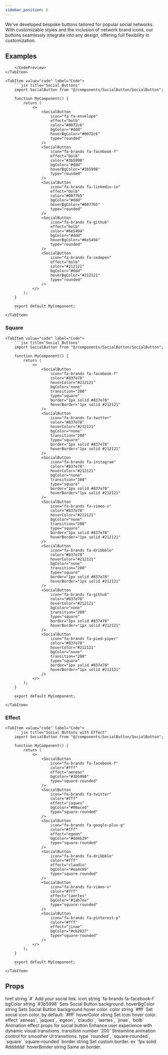 ```yaml
---
sidebar_position: 6
---
```


We've developed bespoke buttons tailored for popular social networks. With customizable styles and the inclusion of network brand icons, our buttons seamlessly integrate into any design, offering full flexibility in customization.


## Examples

<Tabs>
    <TabItem value="preview" label="Preview">
        <CodePreview>
            <div className="d-flex gap-2">
                <SocialButton
                    icon="fa fa-envelope"
                    effect="bolb"
                    color="#0072c6"
                    bgColor="#ddd"
                    hoverBgColor="#0072c6"
                    type="rounded"
                />
                <SocialButton
                    icon="fa-brands fa-facebook-f"
                    effect="bolb"
                    color="#3b5998"
                    bgColor="#ddd"
                    hoverBgColor="#3b5998"
                    type="rounded"
                />
                <SocialButton
                    icon="fa-brands fa-linkedin-in"
                    effect="bolb"
                    color="#0077b5"
                    bgColor="#ddd"
                    hoverBgColor="#0077b5"
                    type="rounded"
                />
                <SocialButton
                    icon="fa-brands fa-github"
                    effect="bolb"
                    color="#6e5494"
                    bgColor="#ddd"
                    hoverBgColor="#6e5494"
                    type="rounded"
                />
                <SocialButton
                    icon="fa-brands fa-codepen"
                    effect="bolb"
                    color="#212121"
                    bgColor="#ddd"
                    hoverBgColor="#212121"
                    type="rounded"
                />
            </div>

        </CodePreview>
    </TabItem>
    
    <TabItem value="code" label="Code">
        ```jsx title="Social Buttons"
        import SocialButton from "@/components/SocialButton/SocialButton";

        function MyComponent() {
            return (
                <>
                    <SocialButton
                        icon="fa fa-envelope"
                        effect="bolb"
                        color="#0072c6"
                        bgColor="#ddd"
                        hoverBgColor="#0072c6"
                        type="rounded"
                    />
                    <SocialButton
                        icon="fa-brands fa-facebook-f"
                        effect="bolb"
                        color="#3b5998"
                        bgColor="#ddd"
                        hoverBgColor="#3b5998"
                        type="rounded"
                    />
                    <SocialButton
                        icon="fa-brands fa-linkedin-in"
                        effect="bolb"
                        color="#0077b5"
                        bgColor="#ddd"
                        hoverBgColor="#0077b5"
                        type="rounded"
                    />
                    <SocialButton
                        icon="fa-brands fa-github"
                        effect="bolb"
                        color="#6e5494"
                        bgColor="#ddd"
                        hoverBgColor="#6e5494"
                        type="rounded"
                    />
                    <SocialButton
                        icon="fa-brands fa-codepen"
                        effect="bolb"
                        color="#212121"
                        bgColor="#ddd"
                        hoverBgColor="#212121"
                        type="rounded"
                    />
                </>
            );
        }

        export default MyComponent;
        ```
    </TabItem>
</Tabs>

### Square

<Tabs>
    <TabItem value="preview" label="Preview">
        <CodePreview>
            <div className="d-flex gap-2">
                <SocialButton
                    icon="fa-brands fa-facebook-f"
                    color="#837e78"
                    hoverColor="#212121"
                    bgColor="none"
                    transition="200"
                    type="square"
                    border="1px solid #837e78"
                    hoverBorder="1px solid #212121"
                />
                <SocialButton
                    icon="fa-brands fa-twitter"
                    color="#837e78"
                    hoverColor="#212121"
                    bgColor="none"
                    transition="200"
                    type="square"
                    border="1px solid #837e78"
                    hoverBorder="1px solid #212121"
                />
                <SocialButton
                    icon="fa-brands fa-instagram"
                    color="#837e78"
                    hoverColor="#212121"
                    bgColor="none"
                    transition="200"
                    type="square"
                    border="1px solid #837e78"
                    hoverBorder="1px solid #212121"
                />
                <SocialButton
                    icon="fa-brands fa-vimeo-v"
                    color="#837e78"
                    hoverColor="#212121"
                    bgColor="none"
                    transition="200"
                    type="square"
                    border="1px solid #837e78"
                    hoverBorder="1px solid #212121"
                />
                <SocialButton
                    icon="fa-brands fa-dribbble"
                    color="#837e78"
                    hoverColor="#212121"
                    bgColor="none"
                    transition="200"
                    type="square"
                    border="1px solid #837e78"
                    hoverBorder="1px solid #212121"
                />
                <SocialButton
                    icon="fa-brands fa-github"
                    color="#837e78"
                    hoverColor="#212121"
                    bgColor="none"
                    transition="200"
                    type="square"
                    border="1px solid #837e78"
                    hoverBorder="1px solid #212121"
                />
                <SocialButton
                    icon="fa-brands fa-pied-piper"
                    color="#837e78"
                    hoverColor="#212121"
                    bgColor="none"
                    transition="200"
                    type="square"
                    border="1px solid #837e78"
                    hoverBorder="1px solid #212121"
                />
            </div>
        </CodePreview>
    </TabItem>
    
    <TabItem value="code" label="Code">
        ```jsx title="Social Buttons"
        import SocialButton from "@/components/SocialButton/SocialButton";

        function MyComponent() {
            return (
                <>
                    <SocialButton
                        icon="fa-brands fa-facebook-f"
                        color="#837e78"
                        hoverColor="#212121"
                        bgColor="none"
                        transition="200"
                        type="square"
                        border="1px solid #837e78"
                        hoverBorder="1px solid #212121"
                    />
                    <SocialButton
                        icon="fa-brands fa-twitter"
                        color="#837e78"
                        hoverColor="#212121"
                        bgColor="none"
                        transition="200"
                        type="square"
                        border="1px solid #837e78"
                        hoverBorder="1px solid #212121"
                    />
                    <SocialButton
                        icon="fa-brands fa-instagram"
                        color="#837e78"
                        hoverColor="#212121"
                        bgColor="none"
                        transition="200"
                        type="square"
                        border="1px solid #837e78"
                        hoverBorder="1px solid #212121"
                    />
                    <SocialButton
                        icon="fa-brands fa-vimeo-v"
                        color="#837e78"
                        hoverColor="#212121"
                        bgColor="none"
                        transition="200"
                        type="square"
                        border="1px solid #837e78"
                        hoverBorder="1px solid #212121"
                    />
                    <SocialButton
                        icon="fa-brands fa-dribbble"
                        color="#837e78"
                        hoverColor="#212121"
                        bgColor="none"
                        transition="200"
                        type="square"
                        border="1px solid #837e78"
                        hoverBorder="1px solid #212121"
                    />
                    <SocialButton
                        icon="fa-brands fa-github"
                        color="#837e78"
                        hoverColor="#212121"
                        bgColor="none"
                        transition="200"
                        type="square"
                        border="1px solid #837e78"
                        hoverBorder="1px solid #212121"
                    />
                    <SocialButton
                        icon="fa-brands fa-pied-piper"
                        color="#837e78"
                        hoverColor="#212121"
                        bgColor="none"
                        transition="200"
                        type="square"
                        border="1px solid #837e78"
                        hoverBorder="1px solid #212121"
                    />
                </>
            );
        }

        export default MyComponent;
        ```
    </TabItem>
</Tabs>

### Effect

<Tabs>
    <TabItem value="preview" label="Preview">
        <CodePreview>
            <div className="d-flex gap-2">
                <SocialButton
                    icon="fa-brands fa-facebook-f"
                    color="#fff"
                    effect="aeneas"
                    bgColor="#3b5998"
                    type="square-rounded"
                />
                <SocialButton
                    icon="fa-brands fa-twitter"
                    color="#fff"
                    effect="jaques"
                    bgColor="#00aced"
                    type="square-rounded"
                />
                <SocialButton
                    icon="fa-brands fa-google-plus-g"
                    color="#fff"
                    effect="egeon"
                    bgColor="#dd4b39"
                    type="square-rounded"
                />
                <SocialButton
                    icon="fa-brands fa-dribbble"
                    color="#fff"
                    effect="claudio"
                    bgColor="#ea4c89"
                    type="square-rounded"
                />
                <SocialButton
                    icon="fa-brands fa-vimeo-v"
                    color="#fff"
                    effect="laertes"
                    bgColor="#1ab7ea"
                    type="square-rounded"
                />
                <SocialButton
                    icon="fa-brands fa-pinterest-p"
                    color="#fff"
                    effect="jinae"
                    bgColor="#cb2027"
                    type="square-rounded"
                />
            </div>
        </CodePreview>
    </TabItem>
    
    <TabItem value="code" label="Code">
        ```jsx title="Social Buttons with Effect"
        import SocialButton from "@/components/SocialButton/SocialButton";

        function MyComponent() {
            return (
                <>
                    <SocialButton
                        icon="fa-brands fa-facebook-f"
                        color="#fff"
                        effect="aeneas"
                        bgColor="#3b5998"
                        type="square-rounded"
                    />
                    <SocialButton
                        icon="fa-brands fa-twitter"
                        color="#fff"
                        effect="jaques"
                        bgColor="#00aced"
                        type="square-rounded"
                    />
                    <SocialButton
                        icon="fa-brands fa-google-plus-g"
                        color="#fff"
                        effect="egeon"
                        bgColor="#dd4b39"
                        type="square-rounded"
                    />
                    <SocialButton
                        icon="fa-brands fa-dribbble"
                        color="#fff"
                        effect="claudio"
                        bgColor="#ea4c89"
                        type="square-rounded"
                    />
                    <SocialButton
                        icon="fa-brands fa-vimeo-v"
                        color="#fff"
                        effect="laertes"
                        bgColor="#1ab7ea"
                        type="square-rounded"
                    />
                    <SocialButton
                        icon="fa-brands fa-pinterest-p"
                        color="#fff"
                        effect="jinae"
                        bgColor="#cb2027"
                        type="square-rounded"
                    />
                </>
            );
        }

        export default MyComponent;
        ```
    </TabItem>
</Tabs>

## Props

<FeatureTable>
    <tr>
        <td>href</td>
        <td>string</td>
        <td>`#`</td>
        <td>Add your social link.</td>
    </tr>
    <tr>
        <td>icon</td>
        <td>string</td>
        <td>`fa-brands fa-facebook-f`</td>
        <td></td>
    </tr>
    <tr>
        <td>bgColor</td>
        <td>string</td>
        <td>`#3b5998`</td>
        <td>Sets Social Button background.</td>
    </tr>
    <tr>
        <td>hoverBgColor</td>
        <td>string</td>
        <td></td>
        <td>Sets Social Button background hover color.</td>
    </tr>
    <tr>
        <td>color</td>
        <td>string</td>
        <td>`#fff`</td>
        <td>Set social icon color. by default: `#fff` </td>
    </tr>
    <tr>
        <td>hoverColor</td>
        <td>string</td>
        <td></td>
        <td>Set icon hover color.</td>
    </tr>
    <tr>
        <td>effect</td>
        <td>`aeneas`, `jaques`, `egeon`, `claudio`,  `laertes`, `jinae`, `bolb`</td>
        <td></td>
        <td>Animation effect props for social button Enhance user experience with dynamic visual transitions.</td>
    </tr>
    <tr>
        <td>transition</td>
        <td>number</td>
        <td>`200`</td>
        <td>Streamline animation control for smoother UI transitions.</td>
    </tr>
    <tr>
        <td>type</td>
        <td>`rounded`, `square-rounded`, `square`</td>
        <td>`square-rounded`</td>
        <td></td>
    </tr>
    <tr>
        <td>border</td>
        <td>string</td>
        <td></td>
        <td>Set custom border. ex `1px solid #dddddd` </td>
    </tr>
    <tr>
        <td>hoverBorder</td>
        <td>string</td>
        <td></td>
        <td>Same as border.</td>
    </tr>
</FeatureTable>
